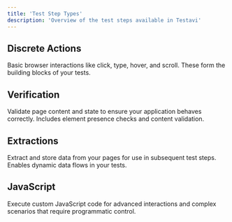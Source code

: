 ```yaml
---
title: 'Test Step Types'
description: 'Overview of the test steps available in Testavi'
---
```


## Discrete Actions

Basic browser interactions like click, type, hover, and scroll. These form the building blocks of your tests.

## Verification

Validate page content and state to ensure your application behaves correctly. Includes element presence checks and content validation.

## Extractions

Extract and store data from your pages for use in subsequent test steps. Enables dynamic data flows in your tests.

## JavaScript

Execute custom JavaScript code for advanced interactions and complex scenarios that require programmatic control.
